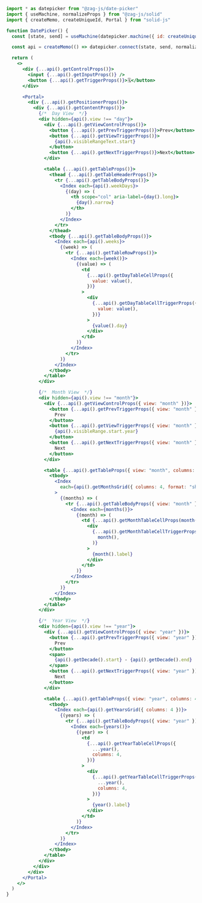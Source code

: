 ```jsx
import * as datepicker from "@zag-js/date-picker"
import { useMachine, normalizeProps } from "@zag-js/solid"
import { createMemo, createUniqueId, Portal } from "solid-js"

function DatePicker() {
  const [state, send] = useMachine(datepicker.machine({ id: createUniqueId() }))

  const api = createMemo(() => datepicker.connect(state, send, normalizeProps))

  return (
    <>
      <div {...api().getControlProps()}>
        <input {...api().getInputProps()} />
        <button {...api().getTriggerProps()}>🗓</button>
      </div>

      <Portal>
        <div {...api().getPositionerProps()}>
          <div {...api().getContentProps()}>
            {/*  Day View  */}
            <div hidden={api().view !== "day"}>
              <div {...api().getViewControlProps()}>
                <button {...api().getPrevTriggerProps()}>Prev</button>
                <button {...api().getViewTriggerProps()}>
                  {api().visibleRangeText.start}
                </button>
                <button {...api().getNextTriggerProps()}>Next</button>
              </div>

              <table {...api().getTableProps()}>
                <thead {...api().getTableHeaderProps()}>
                  <tr {...api().getTableBodyProps()}>
                    <Index each={api().weekDays}>
                      {(day) => (
                        <th scope="col" aria-label={day().long}>
                          {day().narrow}
                        </th>
                      )}
                    </Index>
                  </tr>
                </thead>
                <tbody {...api().getTableBodyProps()}>
                  <Index each={api().weeks}>
                    {(week) => (
                      <tr {...api().getTableRowProps()}>
                        <Index each={week()}>
                          {(value) => (
                            <td
                              {...api().getDayTableCellProps({
                                value: value(),
                              })}
                            >
                              <div
                                {...api().getDayTableCellTriggerProps({
                                  value: value(),
                                })}
                              >
                                {value().day}
                              </div>
                            </td>
                          )}
                        </Index>
                      </tr>
                    )}
                  </Index>
                </tbody>
              </table>
            </div>

            {/*  Month View  */}
            <div hidden={api().view !== "month"}>
              <div {...api().getViewControlProps({ view: "month" })}>
                <button {...api().getPrevTriggerProps({ view: "month" })}>
                  Prev
                </button>
                <button {...api().getViewTriggerProps({ view: "month" })}>
                  {api().visibleRange.start.year}
                </button>
                <button {...api().getNextTriggerProps({ view: "month" })}>
                  Next
                </button>
              </div>

              <table {...api().getTableProps({ view: "month", columns: 4 })}>
                <tbody>
                  <Index
                    each={api().getMonthsGrid({ columns: 4, format: "short" })}
                  >
                    {(months) => (
                      <tr {...api().getTableBodyProps({ view: "month" })}>
                        <Index each={months()}>
                          {(month) => (
                            <td {...api().getMonthTableCellProps(month())}>
                              <div
                                {...api().getMonthTableCellTriggerProps(
                                  month(),
                                )}
                              >
                                {month().label}
                              </div>
                            </td>
                          )}
                        </Index>
                      </tr>
                    )}
                  </Index>
                </tbody>
              </table>
            </div>

            {/*  Year View  */}
            <div hidden={api().view !== "year"}>
              <div {...api().getViewControlProps({ view: "year" })}>
                <button {...api().getPrevTriggerProps({ view: "year" })}>
                  Prev
                </button>
                <span>
                  {api().getDecade().start} - {api().getDecade().end}
                </span>
                <button {...api().getNextTriggerProps({ view: "year" })}>
                  Next
                </button>
              </div>

              <table {...api().getTableProps({ view: "year", columns: 4 })}>
                <tbody>
                  <Index each={api().getYearsGrid({ columns: 4 })}>
                    {(years) => (
                      <tr {...api().getTableBodyProps({ view: "year" })}>
                        <Index each={years()}>
                          {(year) => (
                            <td
                              {...api().getYearTableCellProps({
                                ...year(),
                                columns: 4,
                              })}
                            >
                              <div
                                {...api().getYearTableCellTriggerProps({
                                  ...year(),
                                  columns: 4,
                                })}
                              >
                                {year().label}
                              </div>
                            </td>
                          )}
                        </Index>
                      </tr>
                    )}
                  </Index>
                </tbody>
              </table>
            </div>
          </div>
        </div>
      </Portal>
    </>
  )
}
```
